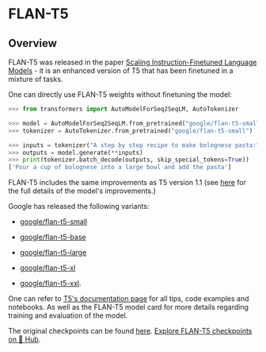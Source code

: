 <!--Copyright 2023 The HuggingFace Team. All rights reserved.

Licensed under the Apache License, Version 2.0 (the "License"); you may not use this file except in compliance with
the License. You may obtain a copy of the License at

http://www.apache.org/licenses/LICENSE-2.0

Unless required by applicable law or agreed to in writing, software distributed under the License is distributed on
an "AS IS" BASIS, WITHOUT WARRANTIES OR CONDITIONS OF ANY KIND, either express or implied. See the License for the
specific language governing permissions and limitations under the License.
-->

# FLAN-T5

## Overview

FLAN-T5 was released in the paper [Scaling Instruction-Finetuned Language Models](https://arxiv.org/pdf/2210.11416.pdf) - it is an enhanced version of T5 that has been finetuned in a mixture of tasks.

One can directly use FLAN-T5 weights without finetuning the model:

```python
>>> from transformers import AutoModelForSeq2SeqLM, AutoTokenizer

>>> model = AutoModelForSeq2SeqLM.from_pretrained("google/flan-t5-small")
>>> tokenizer = AutoTokenizer.from_pretrained("google/flan-t5-small")

>>> inputs = tokenizer("A step by step recipe to make bolognese pasta:", return_tensors="pt")
>>> outputs = model.generate(**inputs)
>>> print(tokenizer.batch_decode(outputs, skip_special_tokens=True))
['Pour a cup of bolognese into a large bowl and add the pasta']
```

FLAN-T5 includes the same improvements as T5 version 1.1 (see [here](https://huggingface.co/docs/transformers/model_doc/t5v1.1) for the full details of the model's improvements.)

Google has released the following variants:

- [google/flan-t5-small](https://huggingface.co/google/flan-t5-small)

- [google/flan-t5-base](https://huggingface.co/google/flan-t5-base)

- [google/flan-t5-large](https://huggingface.co/google/flan-t5-large)

- [google/flan-t5-xl](https://huggingface.co/google/flan-t5-xl)

- [google/flan-t5-xxl](https://huggingface.co/google/flan-t5-xxl).

One can refer to [T5's documentation page](t5) for all tips, code examples and notebooks. As well as the FLAN-T5 model card for more details regarding training and evaluation of the model.

The original checkpoints can be found [here](https://github.com/google-research/t5x/blob/main/docs/models.md#flan-t5-checkpoints).
[Explore FLAN-T5 checkpoints on 🤗 Hub](https://huggingface.co/models?sort=downloads&search=FLAN-T5).
